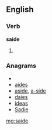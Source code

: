 ==English==

===Verb===
'''saide'''

# {{obsolete}} {{past of|[[saye]]}}

===Anagrams===
* {{alphagram|adeis}}
* [[aides#English|aides]]
* [[aside#English|aside]], [[a-side#English|a-side]]
* [[daies#English|daies]]
* [[ideas#English|ideas]]
* [[Sadie#English|Sadie]]

[[mg:saide]]